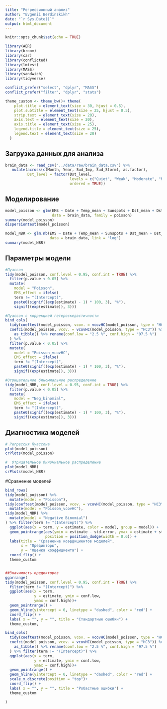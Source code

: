 ```yaml
---
title: "Регрессионный анализ"
author: "Evgenii Berdinskikh"
date: "`r Sys.Date()`"
output: html_document
---
```


```r

knitr::opts_chunk$set(echo = TRUE)

library(AER)
library(broom)
library(car)
library(conflicted)
library(lmtest)
library(MASS)
library(sandwich)
library(tidyverse)

conflict_prefer("select", "dplyr", "MASS")
conflict_prefer("filter", "dplyr", "stats")

theme_custom <- theme_bw()+ theme(
    plot.title = element_text(size = 30, hjust = 0.5),
    plot.subtitle = element_text(size = 25, hjust = 0.5),
    strip.text = element_text(size = 20),
    axis.text = element_text(size = 20),
    axis.title = element_text(size = 25),
    legend.title = element_text(size = 25),
    legend.text = element_text(size = 20)
  )
```

## Загрузка данных для анализа

```r

brain_data <- read_csv("../data/raw/brain_data.csv") %>%
   mutate(across(c(Month, Year, Sud_Imp, Sud_Storm), as.factor),
          Dst_level = factor(Dst_level, 
                             levels = c("Quiet", "Weak", "Moderate", "Major", "Severe"),
                             ordered = TRUE))

```


## Моделирование

```r

model_poisson <- glm(EMS ~ Date + Temp_mean + Sunspots + Dst_mean + Dst_var,
                     data = brain_data, family = poisson)
summary(model_poisson)
dispersiontest(model_poisson)

model_NBR <- glm.nb(EMS ~ Date + Temp_mean + Sunspots + Dst_mean + Dst_var,
                    data = brain_data, link = "log")
summary(model_NBR)

```
## Параметры модели

```r

#Пуассон
tidy(model_poisson, conf.level = 0.95, conf.int = TRUE) %>%
  filter(p.value < 0.05) %>% 
  mutate(
    model = "Poisson",  
    EMS_effect = ifelse(
    term != "(Intercept)",
    paste0(signif((exp(estimate) - 1) * 100, 3), "%"),
    signif((exp(estimate)), 3))) 

#Пуассон с коррекцией гетероскедастичности
bind_cols(
  tidy(coeftest(model_poisson, vcov. = vcovHC(model_poisson, type = "HC3"))),
  coefci(model_poisson, vcov. = vcovHC(model_poisson, type = "HC3")) %>% 
    as_tibble() %>% rename(conf.low = "2.5 %", conf.high = "97.5 %")
  ) %>%
  filter(p.value < 0.05) %>% 
  mutate(
    model = "Poisson_vcovHC", 
    EMS_effect = ifelse(
    term != "(Intercept)",
    paste0(signif((exp(estimate) - 1) * 100, 3), "%"),
    signif((exp(estimate)), 3)))

#Отрицательное биномиальное распределение
tidy(model_NBR, conf.level = 0.95, conf.int = TRUE) %>% 
  filter(p.value < 0.05) %>% 
  mutate(
    model = "Neg_binomial", 
    EMS_effect = ifelse(
    term != "(Intercept)",
    paste0(signif((exp(estimate) - 1) * 100, 3), "%"),
    signif((exp(estimate)), 3))) 

```

## Диагностика моделей
```r

# Регрессия Пуассона
plot(model_poisson)
crPlots(model_poisson)

#  Отрицательное биномиальное распределение
plot(model_NBR)
crPlots(model_NBR)

```


#Сравнение моделей
```r

bind_rows(
tidy(model_poisson) %>% 
  mutate(model = "Poisson"),
tidy(coeftest(model_poisson, vcov. = vcovHC(model_poisson, type = "HC3"))) %>% 
  mutate(model = "Poisson_vcovHC"),
tidy(model_NBR) %>%
  mutate(model = "Negative Binomial")
) %>% filter(term != "(Intercept)") %>%
  ggplot(aes(x = term, y = estimate, color = model, group = model)) +
  geom_pointrange(aes(ymin = estimate - std.error, ymax = estimate + std.error), 
                  position = position_dodge(width = 0.6)) +  
  labs(title = "Сравнение коэффициентов моделей",
       x = "Предикторы",
       y = "Оценка коэффициента") +
  coord_flip() +  
  theme_custom


##Значимость предикторов
ggarrange(
tidy(model_poisson, conf.level = 0.95, conf.int = TRUE) %>%
  filter(term != "(Intercept)") %>%
  ggplot(aes(x = term,
             y = estimate, ymin = conf.low,
             ymax = conf.high))+
  geom_pointrange() +
  geom_hline(yintercept = 0, linetype = "dashed", color = "red") + 
  coord_flip() + 
  labs( x = "", y = "", title = "Стандартные ошибки") +
  theme_custom, 

bind_cols(
  tidy(coeftest(model_poisson, vcov. = vcovHC(model_poisson, type = "HC3"))),
  coefci(model_poisson, vcov. = vcovHC(model_poisson, type = "HC3")) %>% 
    as_tibble() %>% rename(conf.low = "2.5 %", conf.high = "97.5 %")
  ) %>% filter(term != "(Intercept)") %>%
  ggplot(aes(x = term,
             y = estimate, ymin = conf.low,
             ymax = conf.high))+
  geom_pointrange() +
  geom_hline(yintercept = 0, linetype = "dashed", color = "red") + 
  scale_x_discrete(position = "top")+
  coord_flip() + 
  labs( x = "", y = "", title = "Робастные ошибки") +
  theme_custom

)

```


